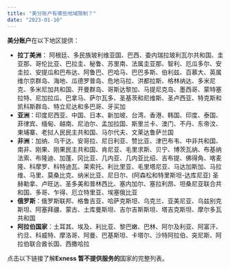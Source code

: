 ```yaml
---
title: "美分账户有哪些地域限制？"
date: "2023-01-10"
---
```


<Ads></Ads> 

**美分账户**在以下地区提供：

- **拉丁美洲**： 阿根廷、多民族玻利维亚国、巴西、委内瑞拉玻利瓦尔共和国、圭亚那、哥伦比亚、巴拉圭、秘鲁、苏里南、法属圭亚那、智利、厄瓜多尔、安圭拉、安提瓜和巴布达、阿鲁巴、巴哈马、巴巴多斯、伯利兹、百慕大、英属维尔京群岛、海地、瓜德罗普岛、危地马拉、洪都拉斯、格林纳达、多米尼克、多米尼加共和国、开曼群岛、哥斯达黎加、马提尼克岛、墨西哥、蒙特塞拉特、尼加拉瓜、巴拿马、萨尔瓦多、圣基茨和尼维斯、圣卢西亚、特克斯和凯科斯群岛、特立尼达和多巴哥、牙买加
- **亚洲**：印度尼西亚、中国、日本、新加坡、台湾、香港、韩国、印度、泰国、菲律宾、缅甸、越南、尼泊尔、孟加拉国、斯里兰卡、澳门、不丹、东帝汶、柬埔寨、老挝人民民主共和国、马尔代夫、文莱达鲁萨兰国
- **非洲**：加纳、乌干达、安哥拉、尼日利亚、赞比亚、津巴布韦、中非共和国、南非、刚果、刚果民主共和国、肯尼亚、毛里求斯、贝宁、博茨瓦纳、布基纳法索、布隆迪、加蓬、冈比亚、几内亚、几内亚比绍、吉布提、佛得角、喀麦隆、科摩罗、科特迪瓦、莱索托、利比里亚、毛里塔尼亚、马达加斯加、马拉维、马里、莫桑比克、纳米比亚、尼日尔、(阿森松和特里斯坦-达库尼亚) 圣赫勒拿、卢旺达、圣多美和普林西比、塞内加尔、塞拉利昂、坦桑尼亚联合共和国、多哥、乍得、厄立特里亚、埃塞俄比亚
- **俄罗斯**：俄罗斯联邦、格鲁吉亚、哈萨克斯坦、乌克兰、亚美尼亚、乌兹别克斯坦、阿塞拜疆、蒙古、土库曼斯坦、吉尔吉斯斯坦、塔吉克斯坦、摩尔多瓦共和国
- **阿拉伯国家**：土耳其、埃及、利比亚、黎巴嫩、巴林、阿尔及利亚、阿富汗、约旦、科威特、摩洛哥、阿曼、巴基斯坦、卡塔尔、沙特阿拉伯、突尼斯、阿拉伯联合酋长国、西撒哈拉

点击以下链接了解**Exness 暂不提供服务的**国家的完整列表。
